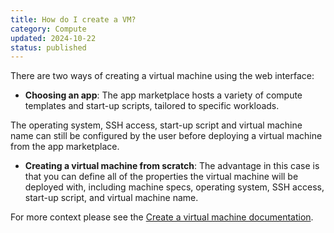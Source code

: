 ```yaml
---
title: How do I create a VM?
category: Compute
updated: 2024-10-22
status: published
---
```

There are two ways of creating a virtual machine using the web interface:

- __Choosing an app__: 
The app marketplace hosts a variety of compute templates and start-up scripts, tailored to specific workloads.
<Note>
The operating system, SSH access, start-up script and virtual machine name can still be configured by the user before deploying a virtual machine from the app marketplace.
</Note>

- __Creating a virtual machine from scratch__: The advantage in this case is that you can define all of the properties the virtual machine will be deployed with, including machine specs, operating system, SSH access, start-up script, and virtual machine name.

For more context please see the [Create a virtual machine documentation](/mdocs/guides/virtual-machines/create-a-virtual-machine).
